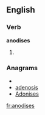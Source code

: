 ==English==

===Verb===
'''anodises'''

# {{third-person singular of|[[anodise]]}}

===Anagrams===
* {{alphagram|adeinoss}}
* [[adenosis#English|adenosis]]
* [[Adonises#English|Adonises]]


[[fr:anodises]]